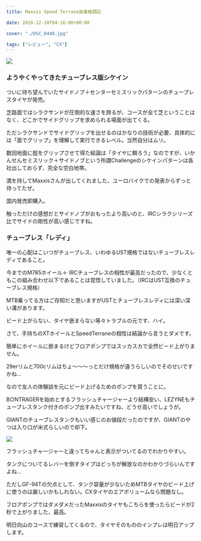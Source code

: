 ---
title: Maxxis Speed Terrane装着格闘記

date: 2016-12-10T04:16:00+00:00

cover: "./DSC_0448.jpg"

tags: ["レビュー", "CX"]
---

![ ](./DSC_0448.jpg)

### ようやくやってきたチューブレス版シケイン

ついに待ち望んでいたサイドノブ＋センターセミスリックパターンのチューブレスタイヤが発売。

<LinkBox isAmazonLink url="https://www.amazon.co.jp/dp/B01M8LR2G6/" />

芝路面ではシラクサンドが圧倒的な速さを誇るが、コースが全て芝ということはなく、どこかでサイドグリップを求められる場面が出てくる。

ただシラクサンドでサイドグリップを出せるのはかなりの技術が必要、具体的には「面でグリップ」を理解して実行できるレベル。当然自分はムリ。

数回地面に脛をグリップさせて得た結論は「タイヤに頼ろう」なのですが、いかんせんセミスリック＋サイドノブという所謂Challengeのシケインパターンは各社出しておらず、完全な空白地帯。

満を持してMaxxisさんが出してくれました、ユーロバイクでの発表からずっと待ってたぜ。

国内発売即購入。

触っただけの感想だとサイドノブがおもったより高いのと、IRCシラクシリーズ比でサイドの剛性が高い感じですね。

### チューブレス「レディ」

唯一の心配はこいつがチューブレス、いわゆるUST規格ではないチューブレスレディであること。

今までのM785ホイール＋ IRCチューブレスの相性が最高だったので、少なくともこの組み合わせ以下であることは覚悟していました。（IRCはUST互換のチューブレス規格）

MTB乗ってる方はご存知だと思いますがUSTとチューブレスレディには深い深い溝があります。

ビード上がらない、タイヤ嵌まらない等々トラブルの元です、ハイ。

さて、手持ちのXTホイールとSpeedTerraneの相性は結論から言うとダメです。

簡単にホイールに嵌まるけどフロアポンプではスッカスカで全然ビード上がりません。

29erリムと700cリムはちょ～～～っとだけ規格が違うらしいのでそのせいですかね…

なので友人の体験談を元にビード上げるためのポンプを買うことに。

B○NTRAGERを始めとするフラッシュチャージャーより結構安い、LEZYNEもチューブレスタンク付きのポンプ出すみたいですね、どうせ高いでしょうが。

GIANTのチューブレスタンクもいい感じのお値段だったのですが、GIANTのやつは入り口が米式らしいので却下。

![ ](./DSC_0449.jpg)

フラッシュチャージャーと違ってちゃんと表示がついてるのでわかりやすい。

タンクについてるレバーを倒すタイプはどっちが解放なのかわかりづらいんですよね…

ただしGF-94Tの欠点として、タンク容量が少ないためMTBタイヤのビード上げに使うのは厳しいかもしれない。CXタイヤのエアボリュームなら問題なし。

フロアポンプではダメダメだったMaxxisのタイヤもこちらを使ったらビードが2秒で上がりました、最高。

明日向山のコースで練習してくるので、タイヤそのもののインプレは明日アップします。

<LinkBox isAmazonLink url="https://www.amazon.co.jp/dp/B01JG277DA/" />
